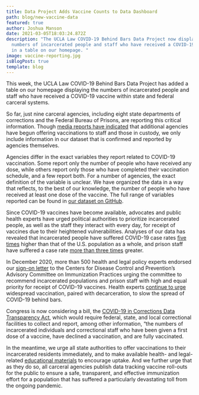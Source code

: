 ```yaml
---
title: Data Project Adds Vaccine Counts to Data Dashboard
path: blog/new-vaccine-data
featured: true
author: Joshua Manson
date: 2021-03-05T18:03:24.872Z
description: "The UCLA Law COVID-19 Behind Bars Data Project now displays the
  numbers of incarcerated people and staff who have received a COVID-19 vaccine
  in a table on our homepage. "
image: vaccine-reporting.jpg
isBlogPost: true
template: blog
---
```

This week, the UCLA Law COVID-19 Behind Bars Data Project has added a table on our homepage displaying the numbers of incarcerated people and staff who have received a COVID-19 vaccine within state and federal carceral systems. 

So far, just nine carceral agencies, including eight state departments of corrections and the Federal Bureau of Prisons, are reporting this critical information. Though [media reports have indicated](https://uclacovidbehindbars.org/blog/vaccine-rollout) that additional agencies have begun offering vaccinations to staff and those in custody, we only include information in our dataset that is confirmed and reported by agencies themselves. 

Agencies differ in the exact variables they report related to COVID-19 vaccination. Some report only the number of people who have received any dose, while others report only those who have completed their vaccination schedule, and a few report both. For a number of agencies, the exact definition of the variable is unclear. We have organized the data in a way that reflects, to the best of our knowledge, the number of people who have received at least one dose of the vaccine. The full range of variables reported can be found in [our dataset on GitHub](https://github.com/uclalawcovid19behindbars/data/blob/master/latest-data/state_aggregate_counts.csv).

Since COVID-19 vaccines have become available, advocates and public health experts have urged political authorities to prioritize incarcerated people, as well as the staff they interact with every day, for receipt of vaccines due to their heightened vulnerabilities. Analyses of our data has revealed that incarcerated people have suffered COVID-19 case rates [five times](https://jamanetwork.com/journals/jama/fullarticle/2768249) higher than that of the U.S. population as a whole, and prison staff have suffered a case rate [more than three times](https://www.ajpmonline.org/article/S0749-3797(21)00118-5/fulltext) greater.

In December 2020, more than 500 health and legal policy experts endorsed our [sign-on letter](https://docs.google.com/document/d/1Rlz5lCDHLCJ4Pnhl0mdNl3VeRSuBu8QWblRtjXu6zN0/edit#) to the Centers for Disease Control and Prevention’s Advisory Committee on Immunization Practices urging the committee to recommend incarcerated populations and prison staff with high and equal priority for receipt of COVID-19 vaccines. Health experts [continue to urge](https://www.nejm.org/doi/full/10.1056/NEJMp2100609) widespread vaccination, paired with decarceration, to slow the spread of COVID-19 behind bars.

Congress is now considering a bill, the [COVID-19 in Corrections Data Transparency Act](https://pressley.house.gov/media/press-releases/pressley-warren-garcia-booker-murray-colleagues-reintroduce-covid-19), which would require federal, state, and local correctional facilities to collect and report, among other information, “the numbers of incarcerated individuals and correctional staff who have been given a first dose of a vaccine, have declined a vaccination, and are fully vaccinated.

In the meantime, we urge all state authorities to offer vaccinations to their incarcerated residents immediately, and to make available health- and legal-related [educational materials](https://uclacovidbehindbars.org/blog/pln-vaccine) to encourage uptake. And we further urge that as they do so, all carceral agencies publish data tracking vaccine roll-outs for the public to ensure a safe, transparent, and effective immunization effort for a population that has suffered a particularly devastating toll from the ongoing pandemic.